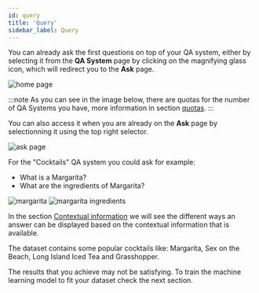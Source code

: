 ```yaml
---
id: query
title: 'Query'
sidebar_label: Query
---
```



You can already ask the first questions on top of your QA system, either by selecting it from the **QA System** page by clicking on the magnifying glass icon, which will redirect you to the **Ask** page.

<Image src='/img/screenshots/tuto-ui-graph/qa-systems.png' alt='home page'/>

:::note
As you can see in the image below, there are quotas for the number of QA Systems you have, more information in section [quotas](quotas).
:::

You can also access it when you are already on the **Ask** page by selectionning it using the top right selector.

<Image src='/img/screenshots/tuto-ui-graph/selector-qasys.png' alt='ask page'/>

For the "Cocktails" QA system you could ask for example: 
- What is a Margarita?
- What are the ingredients of Margarita?

<Tabs>
  <TabItem value='q1' label='Question 1' default>
    <Image src='/img/screenshots/tuto-ui-graph/margarita.png' alt='margarita'/>
  </TabItem>

  <TabItem value="q2" label="Question 2">
    <Image src='/img/screenshots/tuto-ui-graph/margarita-ingredients.png' alt='margarita ingredients'/>
  </TabItem>
</Tabs>

In the section [Contextual information](contextual-information) we will see the different ways an answer can be displayed based on the contextual information that is available.

The dataset contains some popular cocktails like: Margarita, Sex on the Beach, Long Island Iced Tea and Grasshopper.

The results that you achieve may not be satisfying. To train the machine learning model to fit your dataset check the next section.
